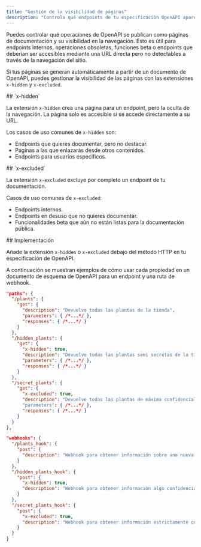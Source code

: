 ```yaml
---
title: "Gestión de la visibilidad de páginas"
description: "Controla qué endpoints de tu especificación OpenAPI aparecen en la navegación de tu documentación"
---
```


Puedes controlar qué operaciones de OpenAPI se publican como páginas de documentación y su visibilidad en la navegación. Esto es útil para endpoints internos, operaciones obsoletas, funciones beta o endpoints que deberían ser accesibles mediante una URL directa pero no detectables a través de la navegación del sitio.

Si tus páginas se generan automáticamente a partir de un documento de OpenAPI, puedes gestionar la visibilidad de las páginas con las extensiones `x-hidden` y `x-excluded`.



<div id="x-hidden">
  ## `x-hidden`
</div>

La extensión `x-hidden` crea una página para un endpoint, pero la oculta de la navegación. La página solo es accesible si se accede directamente a su URL.

Los casos de uso comunes de `x-hidden` son:

- Endpoints que quieres documentar, pero no destacar.
- Páginas a las que enlazarás desde otros contenidos.
- Endpoints para usuarios específicos.



<div id="x-excluded">
  ## `x-excluded`
</div>

La extensión `x-excluded` excluye por completo un endpoint de tu documentación.

Casos de uso comunes de `x-excluded`:

- Endpoints internos.
- Endpoints en desuso que no quieres documentar.
- Funcionalidades beta que aún no están listas para la documentación pública.



<div id="implementation">
  ## Implementación
</div>

Añade la extensión `x-hidden` o `x-excluded` debajo del método HTTP en tu especificación de OpenAPI.

A continuación se muestran ejemplos de cómo usar cada propiedad en un documento de esquema de OpenAPI para un endpoint y una ruta de webhook.

```json {11, 19}
"paths": {
  "/plants": {
    "get": {
      "description": "Devuelve todas las plantas de la tienda",
      "parameters": { /*...*/ },
      "responses": { /*...*/ }
    }
  },
  "/hidden_plants": {
    "get": {
      "x-hidden": true,
      "description": "Devuelve todas las plantas semi secretas de la tienda",
      "parameters": { /*...*/ },
      "responses": { /*...*/ }
    }
  },
  "/secret_plants": {
    "get": {
      "x-excluded": true,
      "description": "Devuelve todas las plantas de máxima confidencialidad de la tienda (¡no publiques este endpoint!)"
      "parameters": { /*...*/ },
      "responses": { /*...*/ }
    }
  }
},
```

```json {9, 15}
"webhooks": {
  "/plants_hook": {
    "post": {
      "description": "Webhook para obtener información sobre una nueva planta añadida a la tienda",
    }
  },
  "/hidden_plants_hook": {
    "post": {
      "x-hidden": true,
      "description": "Webhook para obtener información algo confidencial sobre una nueva planta añadida a la tienda",
    }
  },
  "/secret_plants_hook": {
    "post": {
      "x-excluded": true,
      "description": "Webhook para obtener información estrictamente confidencial sobre una nueva planta añadida a la tienda (¡no publiques este endpoint!)"
    }
  }
}
```
